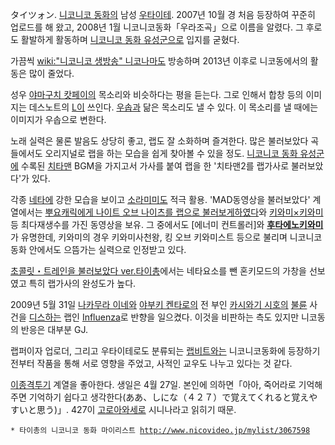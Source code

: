タイツォン. [[니코니코 동화]]의 남성 [[우타이테]].
2007년 10월 경 처음 등장하여 꾸준히 업로드를 해 왔고, 2008년 1월 니코니코동화「우라조곡」으로 이름을 알렸다. 그 후로도 활발하게 활동하며 [[니코니코 동화 유성군]]으로 입지를 굳혔다.

가끔씩 [[wiki:"니코니코 생방송" 니코나마]]도 방송하며 2013년 이후로 니코동에서의 활동은 많이 줄었다.

성우 [[야마구치 캇페이]]의 목소리와 비슷하다는 평을 듣는다. 그로 인해서 합창 등의 이미지는 데스노트의 [[L]]이 쓰인다.
[[우솝]]과 닮은 목소리도 낼 수 있다. 이 목소리를 낼 때에는 이미지가 우솝으로 변한다.

노래 실력은 물론 발음도 상당히 좋고, 랩도 잘 소화하며 즐겨한다.
많은 불러보았다 곡들에서도 오리지널로 랩을 하는 모습을 쉽게 찾아볼 수 있을 정도. 
[[니코니코 동화 유성군]]에 수록된 [[치타맨]] BGM을 가지고서 가사를 붙여 랩을 한 '치타맨2를 랩가사로 불러보았다'가 있다.

각종 [[네타]]에 강한 모습을 보이고 [[소라미미]]도 적극 활용.
'MAD동영상을 불러보았다' 계열에서는 [http://www.nicovideo.jp/watch/sm4716322 뿌요캐릭에게 나이트 오브 나이츠를 랩으로 불러보게하였다]와 [http://www.nicovideo.jp/watch/sm8569703 키와미×키와미] 등 최다재생수를 가진 동영상을 보유.
그 중에서도 [에너미 컨트롤러]와 '''[[후타에노키와미]]'''가 유명한데, 키와미의 경우 키와미사천왕, 킹 오브 키와미스트 등으로 불리며 니코니코동화 안에서도 으뜸가는 실력으로 인정받고 있다.

[http://www.nicovideo.jp/watch/sm3897606 초콜릿・트레인을 불러보았다 ver.타이총]에서는 네타요소를 뺀 혼키모드의 가창을 선보였고 특히 랩가사의 완성도가 높다.

2009년 5월 31일 [[나카무라 이네]]와 [[야부키 켄타로]]의 전 부인 [[카시와기 시호]]의 [[불륜]] 사건을 [[디스]]하는 랩인 [http://www.nicovideo.jp/watch/sm7209484 Influenza]로 반향을 일으켰다. 이것을 비판하는 측도 있지만 니코동의 반응은 대부분 GJ.

랩퍼이자 업로더, 그리고 우타이테로도 분류되는 [[랩비트]]와는 니코니코동화에 등장하기 전부터 작품을 통해 서로 영향을 주었고, 사적인 교우도 나누고 있다는 것 같다.

[[이종격투기]] 계열을 좋아한다.
생일은 4월 27일. 본인에 의하면「아아, 죽어라로 기억해주면 기억하기 쉽다고 생각한다(ああ、しにな（４２７）で覚えてくれると覚えやすいと思う)」. 427이 [[고로아와세]]로 시니나라고 읽히기 때문.

 * 타이총의 니코니코 동화 마이리스트 [[http://www.nicovideo.jp/mylist/3067598]]
